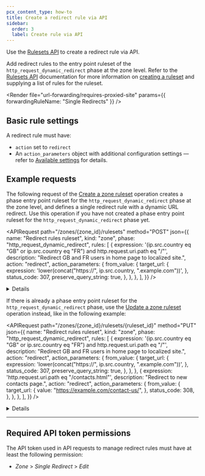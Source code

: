 ```yaml
---
pcx_content_type: how-to
title: Create a redirect rule via API
sidebar:
  order: 3
  label: Create rule via API
---
```



Use the [Rulesets API](/ruleset-engine/rulesets-api/) to create a redirect rule via API.

Add redirect rules to the entry point ruleset of the `http_request_dynamic_redirect` phase at the zone level. Refer to the [Rulesets API](/ruleset-engine/rulesets-api/) documentation for more information on [creating a ruleset](/ruleset-engine/rulesets-api/create/) and supplying a list of rules for the ruleset.

<Render
	file="url-forwarding/requires-proxied-site"
	params={{ forwardingRuleName: "Single Redirects" }}
/>

## Basic rule settings

A redirect rule must have:

- `action` set to `redirect`
- An `action_parameters` object with additional configuration settings — refer to [Available settings](/rules/url-forwarding/single-redirects/settings/) for details.

## Example requests

The following request of the [Create a zone ruleset](/api/resources/rulesets/methods/create/) operation creates a phase entry point ruleset for the `http_request_dynamic_redirect` phase at the zone level, and defines a single redirect rule with a dynamic URL redirect. Use this operation if you have not created a phase entry point ruleset for the `http_request_dynamic_redirect` phase yet.

<APIRequest
	path="/zones/{zone_id}/rulesets"
	method="POST"
	json={{
		name: "Redirect rules ruleset",
		kind: "zone",
		phase: "http_request_dynamic_redirect",
		rules: [
			{
				expression:
					'(ip.src.country eq "GB" or ip.src.country eq "FR") and http.request.uri.path eq "/"',
				description: "Redirect GB and FR users in home page to localized site.",
				action: "redirect",
				action_parameters: {
					from_value: {
						target_url: {
							expression:
								'lower(concat("https://", ip.src.country, ".example.com"))',
						},
						status_code: 307,
						preserve_query_string: true,
					},
				},
			},
		],
	}}
/>

<Details header="Response">

```json
{
	"result": {
		"id": "528f4f03bf0da53a29907199625867be",
		"name": "Redirect rules ruleset",
		"kind": "zone",
		"version": "1",
		"rules": [
			{
				"id": "235e557b92fd4e5e8753ee665a9ddd75",
				"version": "1",
				"expression": "(ip.src.country eq \"GB\" or ip.src.country eq \"FR\") and http.request.uri.path eq \"/\"",
				"description": "Redirect GB and FR users in home page to localized site.",
				"action": "redirect",
				"action_parameters": {
					"from_value": {
						"target_url": {
							"expression": "lower(concat(\"https://\", ip.src.country, \".example.com\"))"
						},
						"status_code": 307,
						"preserve_query_string": true
					}
				},
				"last_updated": "2022-09-28T09:20:42Z"
			}
		],
		"last_updated": "2022-09-28T09:20:42Z",
		"phase": "http_request_dynamic_redirect"
	},
	"success": true,
	"errors": [],
	"messages": []
}
```

</Details>

If there is already a phase entry point ruleset for the `http_request_dynamic_redirect` phase, use the [Update a zone ruleset](/api/resources/rulesets/methods/update/) operation instead, like in the following example:

<APIRequest
	path="/zones/{zone_id}/rulesets/{ruleset_id}"
	method="PUT"
	json={{
		name: "Redirect rules ruleset",
		kind: "zone",
		phase: "http_request_dynamic_redirect",
		rules: [
			{
				expression:
					'(ip.src.country eq "GB" or ip.src.country eq "FR") and http.request.uri.path eq "/"',
				description: "Redirect GB and FR users in home page to localized site.",
				action: "redirect",
				action_parameters: {
					from_value: {
						target_url: {
							expression:
								'lower(concat("https://", ip.src.country, ".example.com"))',
						},
						status_code: 307,
						preserve_query_string: true,
					},
				},
			},
			{
				expression: 'http.request.uri.path eq "/contacts.html"',
				description: "Redirect to new contacts page.",
				action: "redirect",
				action_parameters: {
					from_value: {
						target_url: {
							value: "https://example.com/contact-us/",
						},
						status_code: 308,
					},
				},
			},
		],
	}}
/>

<Details header="Response">

```json
{
	"result": {
		"id": "528f4f03bf0da53a29907199625867be",
		"name": "Redirect rules ruleset",
		"description": "",
		"kind": "zone",
		"version": "2",
		"rules": [
			{
				"id": "235e557b92fd4e5e8753ee665a9ddd75",
				"version": "1",
				"action": "redirect",
				"action_parameters": {
					"from_value": {
						"target_url": {
							"expression": "lower(concat(\"https://\", ip.src.country, \".example.com\"))"
						},
						"status_code": 307,
						"preserve_query_string": true
					}
				},
				"expression": "(ip.src.country eq \"GB\" or ip.src.country eq \"FR\") and http.request.uri.path eq \"/\"",
				"description": "Redirect GB and FR users in home page to localized site.",
				"last_updated": "2022-10-03T15:38:51.658387Z",
				"ref": "235e557b92fd4e5e8753ee665a9ddd75",
				"enabled": true
			},
			{
				"id": "cfad5efbfcd1440fb5b30cf30f95ece3",
				"version": "1",
				"action": "redirect",
				"action_parameters": {
					"from_value": {
						"target_url": {
							"value": "https://example.com/contact-us/"
						},
						"status_code": 308
					}
				},
				"expression": "http.request.uri.path eq \"/contacts.html\"",
				"description": "Redirect to new contacts page.",
				"last_updated": "2022-10-03T15:38:51.658387Z",
				"ref": "cfad5efbfcd1440fb5b30cf30f95ece3",
				"enabled": true
			}
		],
		"last_updated": "2022-10-03T15:38:51.658387Z",
		"phase": "http_request_dynamic_redirect"
	},
	"success": true,
	"errors": [],
	"messages": []
}
```

</Details>

---

## Required API token permissions

The API token used in API requests to manage redirect rules must have at least the following permission:

- _Zone_ > _Single Redirect_ > _Edit_
